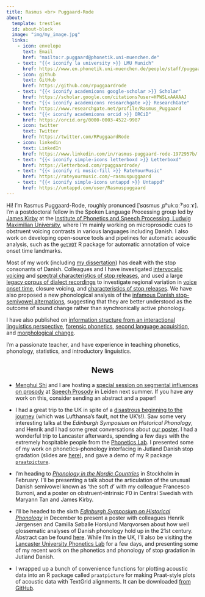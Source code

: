 ```yaml
---
title: Rasmus <br> Puggaard-Rode
about:
  template: trestles
  id: about-block
  image: "img/my_image.jpg"
  links:
    - icon: envelope
      text: Email
      href: "mailto:r.puggaard@phonetik.uni-muenchen.de"
    - text: "{{< iconify la university >}} LMU Munich"
      href: https://www.en.phonetik.uni-muenchen.de/people/staff/puggaard-rode_rasmus/index.html
    - icon: github
      text: GitHub
      href: https://github.com/rpuggaardrode
    - text: "{{< iconify academicons google-scholar >}} Scholar"
      href: https://scholar.google.com/citations?user=HPWSLxAAAAAJ
    - text: "{{< iconify academicons researchgate >}} ResearchGate"
      href: https://www.researchgate.net/profile/Rasmus_Puggaard
    - text: "{{< iconify academicons orcid >}} ORCiD"
      href: https://orcid.org/0000-0003-4522-9987
    - icon: twitter
      text: Twitter
      href: https://twitter.com/RPuggaardRode
    - icon: linkedin
      text: LinkedIn
      href: https://www.linkedin.com/in/rasmus-puggaard-rode-1972957b/
    - text: "{{< iconify simple-icons letterboxd >}} Letterboxd"
      href: https://letterboxd.com/rpuggaardrode/
    - text: "{{< iconify ri music-fill >}} RateYourMusic"
      href: https://rateyourmusic.com/~rasmuspuggaard
    - text: "{{< iconify simple-icons untappd >}} Untappd"
      href: https://untappd.com/user/Rasmuspuggaard
---
```


:::{#about-block}

Hi! I’m Rasmus Puggaard-Rode, roughly pronunced [ˈʁɑsmus ˌpʰukːɒːˀˈʁoːɤ]. I’m a postdoctoral fellow in the Spoken Language Processing group led by [James Kirby](https://www.phonetik.uni-muenchen.de/personen/professoren/kirby_james/index.html){target='_blank'} at the [Institute of Phonetics and Speech Processing, Ludwig Maximilian University](https://www.en.phonetik.uni-muenchen.de/index.html){target="_blank"}, where I'm mainly working on microprosodic cues to obstruent voicing contrasts in various languages including Danish. I also work on developing open-source tools and pipelines for automatic acoustic analysis, such as the [`getVOT`](https://github.com/rpuggaardrode/getVOT){target="_blank"} R package for automatic annotation of voice onset time landmarks.

Most of my work (including [my dissertation](https://www.lotpublications.nl/stop-hey-whats-that-sound)) has dealt with the stop consonants of Danish. Colleagues and I have investigated [intervocalic voicing](https://www.journal-labphon.org/article/id/6449/){target="_blank"} and [spectral characteristics of stop releases](https://doi.org/10.1016/j.wocn.2022.101191){target="_blank"}, and used a large [legacy corpus of dialect recordings](https://dansklyd.statsbiblioteket.dk/samling/dialektsamlingen/){target="_blank"} to investigate regional variation in [voice onset time](https://dataverse.nl/dataset.xhtml?persistentId=doi:10.34894/JHN1Q7){target="_blank"}, closure voicing, and [characteristics of stop releases](https://rpuggaardrode.github.io/icphs2023/){target='_blank'}. We have also proposed a new phonological analysis of the [infamous Danish stop-semivowel alternations](https://www.tandfonline.com/doi/full/10.1080/03740463.2021.2022866){target="_blank"}, suggesting that they are better understood as the outcome of sound change rather than synchronically active phonology.

I have also published on [information structure from an interactional linguistics perspective](https://doi.org/10.1017/S0332586519000088){target="_blank"}, [forensic phonetics](https://www.nys.dk/article/view/100580){target="_blank"}, [second language acquisition](https://rasmuspuggaard.files.wordpress.com/2020/12/isoctal-preprint.pdf){target="_blank"}, and [morphological change](https://doi.org/10.7146/sss.v11i2.123476){target="_blank"}.

I'm a passionate teacher, and have experience in teaching phonetics, phonology, statistics, and introductory linguistics.

:::

<h2 style='text-align: center;'>News</h2>

* [Menghui Shi](https://imoll.fudan.edu.cn/info/1088/1092.htm){target='_blank'} and I are hosting a [special session on segmental influences on prosody](https://www.universiteitleiden.nl/sp2024/program/special-sessions#organizers-menghui-shi-and-rasmus-puggaard-rode){target='_blank'} at [Speech Prosody](https://www.universiteitleiden.nl/sp2024){target='_blank'} in Leiden next summer. If you have any work on this, consider sending an abstract and a paper!

* I had a great trip to the UK in spite of a [disastrous beginning to the journey](https://twitter.com/RPuggaardRode/status/1731804791737647554){target='_blank'} (which was Lufthansa's fault, not the UK's!). Saw some very interesting talks at the *Edinburgh Symposium on Historical Phonology*, and Henrik and I had some great conversations about [our poster](https://rasmuspuggaard.files.wordpress.com/2023/12/2023_eshp_poster.pdf){target='_blank'}. I had a wonderful trip to Lancaster afterwards, spending a few days with the extremely hospitable people from the [Phonetics Lab](https://wp.lancs.ac.uk/phonetics/people/){target='_blank'}. I presented some of my work on phonetics--phonology interfacing in Jutland Danish stop gradation (slides are [here](https://rpuggaardrode.github.io/lancaster23/#/title-slide){target='_blank'}), and gave a demo of my R package  [`praatpicture`](https://github.com/rpuggaardrode/praatpicture){target='_blank'}.

* I'm heading to [*Phonology in the Nordic Countries*](https://fonologiinorden.wordpress.com/2023/08/09/fino-2024-call-for-abstracts/){target='_blank'} in Stockholm in February. I'll be presenting a talk about the articulation of the unusual Danish semivowel known as 'the soft *d*' with my colleague Francesco Burroni, and a poster on obstruent-intrinsic *F*0 in Central Swedish with Maryann Tan and James Kirby.

* I'll be headed to the sixth [*Edinburgh Symposium on Historical Phonology*](http://www.lel.ed.ac.uk/symposium-on-historical-phonology/eshp6/){target='_blank'} in December to present a poster with colleagues Henrik Jørgensen and Camilla Søballe Horslund Marqvorsen about how well glossematic analyses of Danish phonology hold up in the 21st century. Abstract can be found [here](https://rasmuspuggaard.files.wordpress.com/2023/09/2023_eshp.pdf){target='_blank'}. While I'm in the UK, I'll also be visiting the [Lancaster University Phonetics Lab](https://wp.lancs.ac.uk/phonetics/){target='_blank'} for a few days, and presenting some of my recent work on the phonetics and phonology of stop gradation in Jutland Danish.

* I wrapped up a bunch of convenience functions for plotting acoustic data into an R package called `praatpicture` for making Praat-style plots of acoustic data with TextGrid alignments. It can be downloaded [from GitHub](https://github.com/rpuggaardrode/praatpicture){target='_blank}.